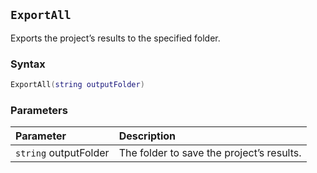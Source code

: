 ::: {.minipage data-latex="{\textwidth}"}
## `ExportAll` {#standard-exportall}

Exports the project's results to the specified folder.

### Syntax {-}

``` .lua
ExportAll(string outputFolder)
```

### Parameters {-}

**Parameter** | **Description**
| :-- | :-- |
| `string` outputFolder | The folder to save the project's results. |
:::